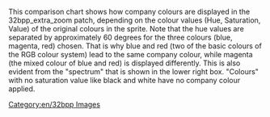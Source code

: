 This comparison chart shows how company colours are displayed in the 32bpp_extra_zoom patch, depending on the colour values (Hue, Saturation, Value) of the original colours in the sprite. Note that the hue values are separated by approximately 60 degrees for the three colours (blue, magenta, red) chosen. That is why blue and red (two of the basic colours of the RGB colour system) lead to the same company colour, while magenta (the mixed colour of blue and red) is displayed differently. This is also evident from the "spectrum" that is shown in the lower right box.
"Colours" with no saturation value like black and white have no company colour applied.
[[Category:en/32bpp Images]]